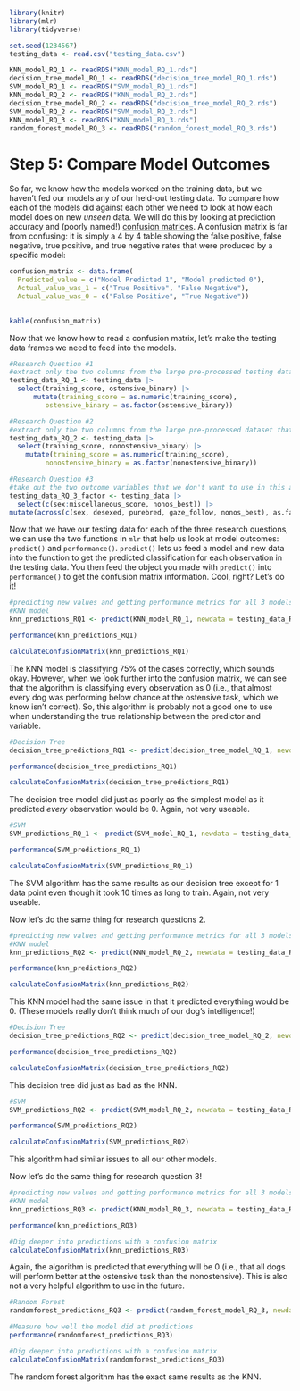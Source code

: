 ```r
library(knitr)
library(mlr)
library(tidyverse)

set.seed(1234567)
testing_data <- read.csv("testing_data.csv")

KNN_model_RQ_1 <- readRDS("KNN_model_RQ_1.rds")
decision_tree_model_RQ_1 <- readRDS("decision_tree_model_RQ_1.rds")
SVM_model_RQ_1 <- readRDS("SVM_model_RQ_1.rds")
KNN_model_RQ_2 <- readRDS("KNN_model_RQ_2.rds")
decision_tree_model_RQ_2 <- readRDS("decision_tree_model_RQ_2.rds")
SVM_model_RQ_2 <- readRDS("SVM_model_RQ_2.rds")
KNN_model_RQ_3 <- readRDS("KNN_model_RQ_3.rds")
random_forest_model_RQ_3 <- readRDS("random_forest_model_RQ_3.rds")

```

# Step 5: Compare Model Outcomes

So far, we know how the models worked on the training data, but we haven't fed our models any of our held-out testing data. To compare how each of the models did against each other we need to look at how each model does on new *unseen* data. We will do this by looking at prediction accuracy and (poorly named!) [confusion matrices](https://blog.roboflow.com/what-is-a-confusion-matrix/). A confusion matrix is far from confusing: it is simply a 4 by 4 table showing the false positive, false negative, true positive, and true negative rates that were produced by a specific model:

```r
confusion_matrix <- data.frame(
  Predicted_value = c("Model Predicted 1", "Model predicted 0"),
  Actual_value_was_1 = c("True Positive", "False Negative"),
  Actual_value_was_0 = c("False Positive", "True Negative"))
 

kable(confusion_matrix)
```

Now that we know how to read a confusion matrix, let's make the testing data frames we need to feed into the models.

```r
#Research Question #1
#extract only the two columns from the large pre-processed testing dataset we made in step 1 that are needed for the research question: training score and the ostensive binary outcome variable
testing_data_RQ_1 <- testing_data |> 
  select(training_score, ostensive_binary) |> 
      mutate(training_score = as.numeric(training_score),
         ostensive_binary = as.factor(ostensive_binary))

#Research Question #2
#extract only the two columns from the large pre-processed dataset that are needed for the research question: training score and the nonostensive binary outcome variable
testing_data_RQ_2 <- testing_data |> 
  select(training_score, nonostensive_binary) |> 
    mutate(training_score = as.numeric(training_score),
         nonostensive_binary = as.factor(nonostensive_binary))

#Research Question #3
#take out the two outcome variables that we don't want to use in this analysis but leave every other predictor
testing_data_RQ_3_factor <- testing_data |> 
  select(c(sex:miscellaneous_score, nonos_best)) |> 
mutate(across(c(sex, desexed, purebred, gaze_follow, nonos_best), as.factor))

```

Now that we have our testing data for each of the three research questions, we can use the two functions in `mlr` that help us look at model outcomes: `predict()` and `performance()`. `predict()` lets us feed a model and new data into the function to get the predicted classification for each observation in the testing data. You then feed the object you made with `predict()` into `performance()` to get the confusion matrix information. Cool, right? Let's do it!

```r
#predicting new values and getting performance metrics for all 3 models run with RQ 1
#KNN model
knn_predictions_RQ1 <- predict(KNN_model_RQ_1, newdata = testing_data_RQ_1)

performance(knn_predictions_RQ1)

calculateConfusionMatrix(knn_predictions_RQ1)
```

The KNN model is classifying 75% of the cases correctly, which sounds okay. However, when we look further into the confusion matrix, we can see that the algorithm is classifying every observation as 0 (i.e., that almost every dog was performing below chance at the ostensive task, which we know isn't correct). So, this algorithm is probably not a good one to use when understanding the true relationship between the predictor and variable.

```r
#Decision Tree
decision_tree_predictions_RQ1 <- predict(decision_tree_model_RQ_1, newdata = testing_data_RQ_1)

performance(decision_tree_predictions_RQ1)

calculateConfusionMatrix(decision_tree_predictions_RQ1)
```

The decision tree model did just as poorly as the simplest model as it predicted *every* observation would be 0. Again, not very useable.

```r
#SVM
SVM_predictions_RQ_1 <- predict(SVM_model_RQ_1, newdata = testing_data_RQ_1)

performance(SVM_predictions_RQ_1)

calculateConfusionMatrix(SVM_predictions_RQ_1)
```

The SVM algorithm has the same results as our decision tree except for 1 data point even though it took 10 times as long to train. Again, not very useable.

Now let's do the same thing for research questions 2.

```r
#predicting new values and getting performance metrics for all 3 models run with RQ 2
#KNN model
knn_predictions_RQ2 <- predict(KNN_model_RQ_2, newdata = testing_data_RQ_2)

performance(knn_predictions_RQ2)

calculateConfusionMatrix(knn_predictions_RQ2)
```

This KNN model had the same issue in that it predicted everything would be 0. (These models really don't think much of our dog's intelligence!)

```r
#Decision Tree
decision_tree_predictions_RQ2 <- predict(decision_tree_model_RQ_2, newdata = testing_data_RQ_2)

performance(decision_tree_predictions_RQ2)

calculateConfusionMatrix(decision_tree_predictions_RQ2)
```

This decision tree did just as bad as the KNN.

```r
#SVM
SVM_predictions_RQ2 <- predict(SVM_model_RQ_2, newdata = testing_data_RQ_2)

performance(SVM_predictions_RQ2)

calculateConfusionMatrix(SVM_predictions_RQ2)
```

This algorithm had similar issues to all our other models.

Now let's do the same thing for research question 3!

```r
#predicting new values and getting performance metrics for all 3 models run with RQ 2
#KNN model
knn_predictions_RQ3 <- predict(KNN_model_RQ_3, newdata = testing_data_RQ_3_factor)

performance(knn_predictions_RQ3)

#Dig deeper into predictions with a confusion matrix
calculateConfusionMatrix(knn_predictions_RQ3)
```

Again, the algorithm is predicted that everything will be 0 (i.e., that all dogs will perform better at the ostensive task than the nonostensive). This is also not a very helpful algorithm to use in the future.

```r
#Random Forest
randomforest_predictions_RQ3 <- predict(random_forest_model_RQ_3, newdata = testing_data_RQ_3_factor)

#Measure how well the model did at predictions
performance(randomforest_predictions_RQ3)

#Dig deeper into predictions with a confusion matrix
calculateConfusionMatrix(randomforest_predictions_RQ3)
```

The random forest algorithm has the exact same results as the KNN.
